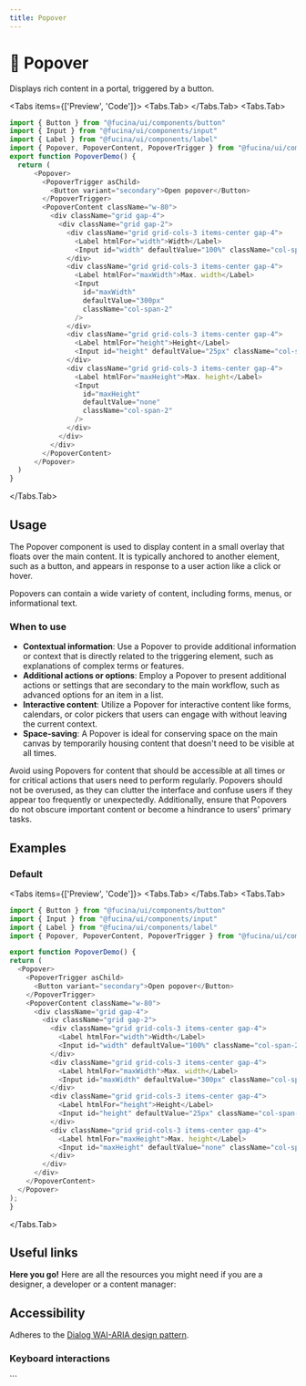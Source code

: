 ```yaml
---
title: Popover
---
```



# 💠 Popover

Displays rich content in a portal, triggered by a button.

<Tabs items={['Preview', 'Code']}>
  <Tabs.Tab>
    <PopoverPreview />
  </Tabs.Tab>
  <Tabs.Tab>
  ```js copy filename="popover.tsx"
  import { Button } from "@fucina/ui/components/button"
  import { Input } from "@fucina/ui/components/input"
  import { Label } from "@fucina/ui/components/label"
  import { Popover, PopoverContent, PopoverTrigger } from "@fucina/ui/components/popover"
  export function PopoverDemo() {
    return (
        <Popover>
          <PopoverTrigger asChild>
            <Button variant="secondary">Open popover</Button>
          </PopoverTrigger>
          <PopoverContent className="w-80">
            <div className="grid gap-4">
              <div className="grid gap-2">
                <div className="grid grid-cols-3 items-center gap-4">
                  <Label htmlFor="width">Width</Label>
                  <Input id="width" defaultValue="100%" className="col-span-2" />
                </div>
                <div className="grid grid-cols-3 items-center gap-4">
                  <Label htmlFor="maxWidth">Max. width</Label>
                  <Input
                    id="maxWidth"
                    defaultValue="300px"
                    className="col-span-2"
                  />
                </div>
                <div className="grid grid-cols-3 items-center gap-4">
                  <Label htmlFor="height">Height</Label>
                  <Input id="height" defaultValue="25px" className="col-span-2" />
                </div>
                <div className="grid grid-cols-3 items-center gap-4">
                  <Label htmlFor="maxHeight">Max. height</Label>
                  <Input
                    id="maxHeight"
                    defaultValue="none"
                    className="col-span-2"
                  />
                </div>
              </div>
            </div>
          </PopoverContent>
        </Popover>
    )
  }
  ```
  </Tabs.Tab>
</Tabs>

## Usage

The Popover component is used to display content in a small overlay that floats over the main content. It is typically anchored to another element, such as a button, and appears in response to a user action like a click or hover.

Popovers can contain a wide variety of content, including forms, menus, or informational text.

### When to use

- **Contextual information**: Use a Popover to provide additional information or context that is directly related to the triggering element, such as explanations of complex terms or features.
- **Additional actions or options**: Employ a Popover to present additional actions or settings that are secondary to the main workflow, such as advanced options for an item in a list.
- **Interactive content**: Utilize a Popover for interactive content like forms, calendars, or color pickers that users can engage with without leaving the current context.
- **Space-saving**: A Popover is ideal for conserving space on the main canvas by temporarily housing content that doesn't need to be visible at all times.

Avoid using Popovers for content that should be accessible at all times or for critical actions that users need to perform regularly. Popovers should not be overused, as they can clutter the interface and confuse users if they appear too frequently or unexpectedly. Additionally, ensure that Popovers do not obscure important content or become a hindrance to users' primary tasks.

## Examples

### Default

<Tabs items={['Preview', 'Code']}>
  <Tabs.Tab>
    <PopoverPreview />
  </Tabs.Tab>
  <Tabs.Tab>
  ```js copy filename="popover.tsx"
  import { Button } from "@fucina/ui/components/button"
  import { Input } from "@fucina/ui/components/input"
  import { Label } from "@fucina/ui/components/label"
  import { Popover, PopoverContent, PopoverTrigger } from "@fucina/ui/components/popover"

export function PopoverDemo() {
  return (
    <Popover>
      <PopoverTrigger asChild>
        <Button variant="secondary">Open popover</Button>
      </PopoverTrigger>
      <PopoverContent className="w-80">
        <div className="grid gap-4">
          <div className="grid gap-2">
            <div className="grid grid-cols-3 items-center gap-4">
              <Label htmlFor="width">Width</Label>
              <Input id="width" defaultValue="100%" className="col-span-2" />
            </div>
            <div className="grid grid-cols-3 items-center gap-4">
              <Label htmlFor="maxWidth">Max. width</Label>
              <Input id="maxWidth" defaultValue="300px" className="col-span-2" />
            </div>
            <div className="grid grid-cols-3 items-center gap-4">
              <Label htmlFor="height">Height</Label>
              <Input id="height" defaultValue="25px" className="col-span-2" />
            </div>
            <div className="grid grid-cols-3 items-center gap-4">
              <Label htmlFor="maxHeight">Max. height</Label>
              <Input id="maxHeight" defaultValue="none" className="col-span-2" />
            </div>
          </div>
        </div>
      </PopoverContent>
    </Popover>
  );
}

```
</Tabs.Tab>
</Tabs>

## Useful links

**Here you go!** Here are all the resources you might need if you are a designer, a developer or a content manager:

<Cards className="mt-8">
<Card
  title="🤖 Storybook"
  href="https://fucina-storybook.vercel.app/?path=/docs/components-popover--documentation"
/>
<Card
  title="🪄 Figma"
  href="https://www.figma.com/design/Jfto7FUoU7mSpnv9uESD60/%F0%9F%9F%A0-feely---design-system?node-id=540-8871&t=nua4UmG9Iu1hfUAm-1"
/>
<Card
  title="🐝 API Reference"
  href="https://www.radix-ui.com/primitives/docs/components/popover#api-reference"
/>
</Cards>

## Accessibility

Adheres to the [Dialog WAI-ARIA design pattern](https://www.w3.org/WAI/ARIA/apg/patterns/dialog-modal/).

### Keyboard interactions

<AccessibilityTable rows={popoverAccessibilityData} />
```
